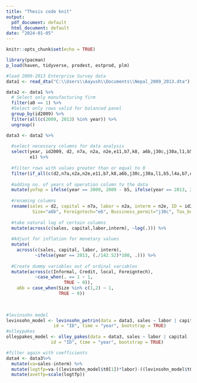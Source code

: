 ```yaml
---
title: "Thesis code knit"
output:
  pdf_document: default
  html_document: default
date: "2024-01-05"
---
```


```r
knitr::opts_chunk$set(echo = TRUE)
```



```r
library(pacman)
p_load(haven, tidyverse, prodest, estprod, plm)
```


```r
#load 2009-2013 Enterprise Survey data
data1 <- read_dta("C:\\Users\\Aayush\\Documents\\Nepal_2009_2013.dta")

```

```r
data2 <- data1 %>%
  # Select only manufacturing firm
  filter(a0 == 1) %>%
  #Select only rows valid for balanced panel
  group_by(id2009) %>%
  filter(all(c(2009, 2013) %in% year)) %>%
  ungroup()
```

```r
data3 <- data2 %>% 
  
  #select necessary columns for data analysis
  select(year, id2009, d2, n7a, n2a, n2e,e11,b7,k8, a6b,j30c,j30a,l1,b5,l4a,b7,d3c,e6,b2b,c30a,
         e1) %>% 
  
  #filter rows with values greater than or equal to 0
  filter(if_all(c(d2,n7a,n2a,n2e,e11,b7,k8,a6b,j30c,j30a,l1,b5,l4a,b7,d3c,e6,b2b,c30a,e1), ~.>= 0)) %>% 
  
  #adding no. of years of operation column to the data
  mutate(yofop = ifelse(year == 2009, 2009 - b5, ifelse(year == 2013, 2013 - b5, NA))) %>%  
  
  #renaming columns
  rename(sales = d2, capital = n7a, labor = n2a, interm = n2e, ID = id2009, Informal="e11", Experience="b7", Credit="k8",
          Size="a6b", Foreigntech="e6", Bussiness_permit="j30c", Tax_burden="j30a", local="e1") %>% 
  
  #take natural log of certain columns
  mutate(across(c(sales, capital,labor,interm), ~log(.))) %>% 
  
  #Adjust for inflation for monetary values
  mutate(
    across(c(sales, capital, labor, interm),
           ~ifelse(year == 2013, (./142.52)*100, .))) %>% 
  
  #Create dummy variables out of ordinal variables
  mutate(across(c(Informal, Credit, local, Foreigntech),
           ~case_when(. == 1 ~ 1,
                      TRUE ~ 0)),
    a6b = case_when(Size %in% c(1,2) ~ 1,
                    TRUE ~ 0))
  
  
```


```r
#levinsohn model
levinsohn_model <- levinsohn_petrin(data = data3, sales ~ labor | capital | interm,
                  id = "ID", time = "year", bootstrap = TRUE)
#olleypakes
olleypakes_model <- olley_pakes(data = data3, sales ~ labor | capital | interm,
                 id = "ID", time = "year", bootstrap = TRUE)

```

```r
#filter again with coefficients
data4 <- data3%>% 
  mutate(va=sales-interm) %>% 
  mutate(logtfp=va-((levinsohn_model$t0[1])*labor)-((levinsohn_model$t0[2])*capital)) %>% 
  mutate(avetfp=scale(logtfp)) 

```


